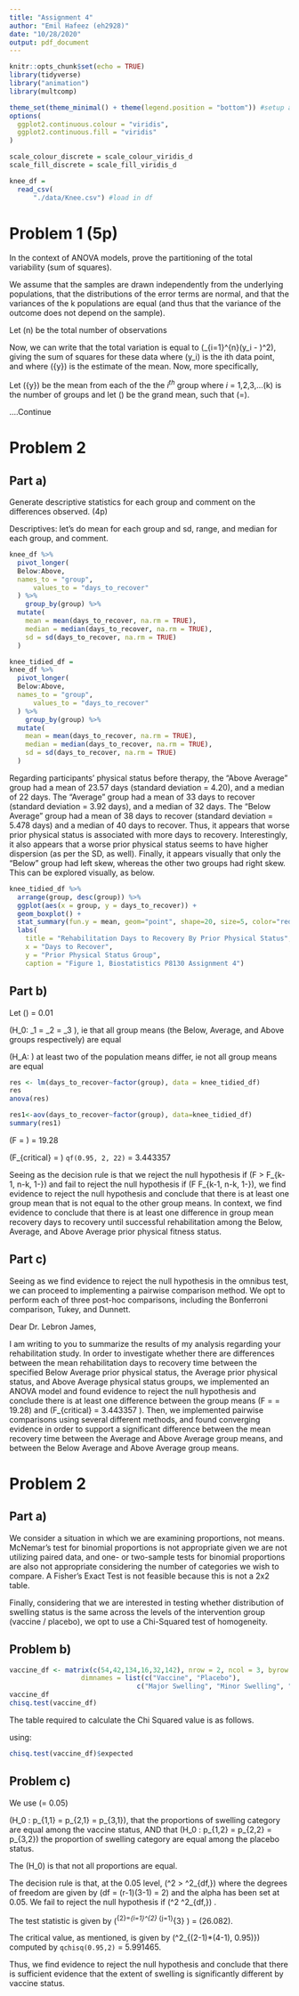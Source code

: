 ```yaml
---
title: "Assignment 4"
author: "Emil Hafeez (eh2928)"
date: "10/28/2020"
output: pdf_document
---
```


```r
knitr::opts_chunk$set(echo = TRUE)
library(tidyverse)
library("animation")
library(multcomp)

theme_set(theme_minimal() + theme(legend.position = "bottom")) #setup and establish the colors schemes for plits
options(
  ggplot2.continuous.colour = "viridis",
  ggplot2.continuous.fill = "viridis"
)

scale_colour_discrete = scale_colour_viridis_d
scale_fill_discrete = scale_fill_viridis_d
```
```r
knee_df =
  read_csv(
      "./data/Knee.csv") #load in df
```

# Problem 1 (5p)

In the context of ANOVA models, prove the partitioning of the total variability (sum of squares).

\begin{equation}
\sum_{i=1}^{k} \sum_{j=1}^{n_{i}}\left(y_{i j}-\overline{\bar{y}}\right)^{2}=\sum_{i=1}^{k} \sum_{j=1}^{n_{i}}\left(y_{i j}-\bar{y}_{l}\right)^{2}+\sum_{i=1}^{k} \sum_{j=1}^{n_{i}}\left(\bar{y}_{i}-\overline{\bar{y}}\right)^{2}
\end{equation}

We assume that the samples are drawn independently from the underlying populations, that the distributions of the error terms are normal, and that the variances of the k populations are equal (and thus that the variance of the outcome does not depend on the sample). 

Let \(n\) be the total number of observations

Now, we can write that the total variation is equal to \(\sum_{i=1}^{n}(y_i - \overline{y})^2\), giving the sum of squares for these data where \(y_i\) is the ith data point, and where \(\bar{y}\) is the estimate of the mean. Now, more specifically, 

Let \(\bar{y}\) be the mean from each of the  the $i^{th}$ group where $i$ = 1,2,3,...\(k\) is the number of groups and let \(\overline{\bar{y}}\) be the grand mean, such that \(\overline{\bar{y}}=\frac{\sum_{i=1}^{k} \sum_{j=1}^{n_{i}} y_{i j}}{n}\). 

....Continue




# Problem 2 

## Part a)
Generate descriptive statistics for each group and comment on the differences observed. (4p)

Descriptives: let's do mean for each group and sd, range, and median for each group, and comment.

```r
knee_df %>% 
  pivot_longer(
  Below:Above,
  names_to = "group",
      values_to = "days_to_recover"
  ) %>% 
    group_by(group) %>% 
  mutate(
    mean = mean(days_to_recover, na.rm = TRUE),
    median = median(days_to_recover, na.rm = TRUE),
    sd = sd(days_to_recover, na.rm = TRUE)
  )

knee_tidied_df =
knee_df %>% 
  pivot_longer(
  Below:Above,
  names_to = "group",
      values_to = "days_to_recover"
  ) %>% 
    group_by(group) %>% 
  mutate(
    mean = mean(days_to_recover, na.rm = TRUE),
    median = median(days_to_recover, na.rm = TRUE),
    sd = sd(days_to_recover, na.rm = TRUE)
  )
```
Regarding participants' physical status before therapy, the "Above Average" group had a mean of 23.57 days (standard deviation = 4.20), and a median of 22 days.  The "Average" group had a mean of 33 days to recover (standard deviation = 3.92 days), and a median of 32 days. The "Below Average" group had a mean of 38 days to recover (standard deviation = 5.478 days) and a median of 40 days to recover. Thus, it appears that worse prior physical status is associated with more days to recovery. Interestingly, it also appears that a worse prior physical status seems to have higher dispersion (as per the SD, as well). Finally, it appears visually that only the "Below" group had left skew, whereas the other two groups had right skew. This can be explored visually, as below.

```r
knee_tidied_df %>% 
  arrange(group, desc(group)) %>% 
  ggplot(aes(x = group, y = days_to_recover)) +
  geom_boxplot() +
  stat_summary(fun.y = mean, geom="point", shape=20, size=5, color="red", fill="red") +
  labs(
    title = "Rehabilitation Days to Recovery By Prior Physical Status",
    x = "Days to Recover",
    y = "Prior Physical Status Group",
    caption = "Figure 1, Biostatistics P8130 Assignment 4")
```

## Part b)

Let \(\alpha\) = 0.01

\(H_0: \mu_1 = \mu_2 = \mu_3 \), ie that all group means (the Below, Average, and Above groups respectively) are equal

\(H_A: \) at least two of the population means differ, ie not all group means are equal


\begin{tabular}{|l|l|l|l|l|}
\hline
Source & Sum of Square (SS) & Degrees of Freedom (df) & Mean Sum of Square & F-Statistic \\ \hline
Between & Between SS & k-1 & Between SS / (k-1) & F = \(\frac{(Mean Between SS / k-1)}{(Within SS / (n-k)}\) \\ \hline
Within & Within SS & n-k & Within SS / (n-k) &  \\ \hline
Total & Between SS + Within SS & n-1 &  &  \\ \hline
\end{tabular}

```r
res <- lm(days_to_recover~factor(group), data = knee_tidied_df)
res
anova(res)

res1<-aov(days_to_recover~factor(group), data=knee_tidied_df)
summary(res1)
```

\(F = \frac{(Mean Between SS / k-1)}{(Within SS / (n-k)}\) = 19.28

\(F_{critical} = \) `qf(0.95, 2, 22)` = 3.443357

Seeing as the decision rule is that we reject the null hypothesis if \(F > F_{k-1, n-k, 1-\alpha}\) and fail to reject the null hypothesis if \(F \leq F_{k-1, n-k, 1-\alpha}\), we find evidence to reject the null hypothesis and conclude that there is at least one group mean that is not equal to the other group means. In context, we find evidence to conclude that there is at least one difference in group mean recovery days to recovery until successful rehabilitation among the Below, Average, and Above Average prior physical fitness status. 


## Part c)

Seeing as we find evidence to reject the null hypothesis in the omnibus test, we can proceed to implementing a pairwise comparison method. We opt to perform each of three post-hoc comparisons, including the Bonferroni comparison, Tukey, and Dunnett.

Dear Dr. Lebron James,

I am writing to you to summarize the results of my analysis regarding your rehabilitation study. In order to investigate whether there are differences between the mean rehabilitation days to recovery time between the specified Below Average prior physical status, the Average prior physical status, and Above Average physical status groups, we implemented an ANOVA model and found evidence to reject the null hypothesis and conclude there is at least one difference between the group means \(F = \frac{(Mean Between SS / k-1)}{(Within SS / (n-k)} = 19.28\) and \(F_{critical} = 3.443357 \). Then, we implemented pairwise comparisons using several different methods, and found converging evidence in order to support a significant difference between the mean recovery time between the Average and Above Average group means, and between the Below Average and Above Average group means.

# Problem 2 

## Part a)

We consider a situation in which we are examining proportions, not means. McNemar's test for binomial proportions is not appropriate given we are not utilizing paired data, and one- or two-sample tests for binomial proportions are also not appropriate considering the number of categories we wish to compare. A Fisher's Exact Test is not feasible because this is not a 2x2 table.

Finally, considering that we are interested in testing whether distribution of swelling status is the same across the levels of the intervention group (vaccine / placebo), we opt to use a Chi-Squared test of homogeneity. 

## Problem b)


```r
vaccine_df <- matrix(c(54,42,134,16,32,142), nrow = 2, ncol = 3, byrow = T,
                  dimnames = list(c("Vaccine", "Placebo"), 
                                c("Major Swelling", "Minor Swelling", "No Swelling")))
vaccine_df                  
chisq.test(vaccine_df)
```

The table required to calculate the Chi Squared value is as follows.



\begin{tabular}{|l|l|l|l|l|}
\hline & \text { Major [Expected] } & \text { Minor [Expected] } & \text { No Swelling [Expected] } & \text { Total } \\
\hline \text { Vaccine } & 54 [33.33] & 42 [40.52] & 134 [171.14] & 230 \\
\hline \text { Placebo } & 16 [31.66] & 32 [33.48] & 142 [124.85] & 190 \\
\hline \text { Total } & 70 & 74 & 276 & 142 \\
\hline
\end{tabular}

using: 
```r
chisq.test(vaccine_df)$expected 
```


## Problem c)

We use \(\alpha = 0.05\) 

\(H_0 : p_{1,1} = p_{2,1} = p_{3,1}\), that the proportions of swelling category are equal among the vaccine status, AND that \(H_0 : p_{1,2} = p_{2,2} = p_{3,2}\) the proportion of swelling category are equal among the placebo status. 

The \(H_0\) is that not all proportions are equal.

The decision rule is that, at the 0.05 level, \(\chi^2 > \chi^2_{df,\alpha}\) where the degrees of freedom are given by \(df = (r-1)(3-1) = 2\) and the alpha has been set at 0.05. We fail to reject the null hypothesis if \(\chi^2 \leq \chi^2_{df,\alpha}\) . 

The test statistic is given by \(\chi^{2}=\sum_{i=1}^{2} \sum_{j=1}^{3} \frac{\left(O_{i j}-E_{i j}\right)^{2}}{E_{i j}}\) = \(26.082\). 

The critical value, as mentioned, is given by \(\chi^2_{(2-1)*(4-1), 0.95)}\) computed by `qchisq(0.95,2)` = 5.991465. 

Thus, we find evidence to reject the null hypothesis and conclude that there is sufficient evidence that the extent of swelling is significantly different by vaccine status.